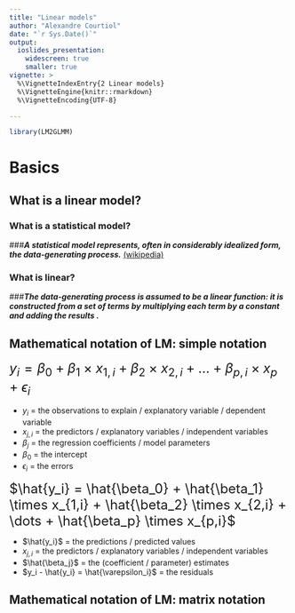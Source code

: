 ```yaml
---
title: "Linear models"
author: "Alexandre Courtiol"
date: "`r Sys.Date()`"
output:
  ioslides_presentation:
    widescreen: true
    smaller: true
vignette: >
  %\VignetteIndexEntry{2 Linear models}
  %\VignetteEngine{knitr::rmarkdown}
  %\VignetteEncoding{UTF-8}

---
```

```r
library(LM2GLMM)
```

# Basics

## What is a linear model?

### What is a statistical model?

###***A statistical model represents, often in considerably idealized form, the data-generating process.*** [(wikipedia)](https://en.wikipedia.org/wiki/Statistical_model)
<br>

### What is linear?

###***The data-generating process is assumed to be a linear function: it is constructed from a set of terms by multiplying each term by a constant and adding the results .***

## Mathematical notation of LM: simple notation {.build}

<font size="5"> $y_i = \beta_0 + \beta_1 \times x_{1,i} + \beta_2 \times x_{2,i} + \dots + \beta_{p,i} \times x_p + \epsilon_i$ </font>
 
* $y_i$ = the observations to explain / explanatory variable / dependent variable
* $x_{j,i}$ = the predictors / explanatory variables / independent variables
* $\beta_j$ = the regression coefficients / model parameters
* $\beta_0$ = the intercept
* $\epsilon_i$ = the errors

<font size="5"> $\hat{y_i} = \hat{\beta_0} + \hat{\beta_1} \times x_{1,i} + \hat{\beta_2} \times x_{2,i} + \dots + \hat{\beta_p} \times x_{p,i}$ </font>

* $\hat{y_i}$ = the predictions / predicted values
* $x_{j,i}$ = the predictors / explanatory variables / independent variables
* $\hat{\beta_j}$ = the (coefficient / parameter) estimates
* $y_i - \hat{y_i} = \hat{\varepsilon_i}$ = the residuals


## Mathematical notation of LM: matrix notation {.build}

